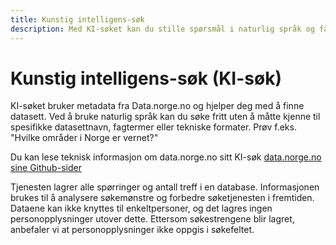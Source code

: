 ```yaml
---
title: Kunstig intelligens-søk
description: Med KI-søket kan du stille spørsmål i naturlig språk og få resultater fra data.norge.no basert på det.
---
```


# Kunstig intelligens-søk (KI-søk)

KI-søket bruker metadata fra Data.norge.no og hjelper deg med å finne datasett. Ved å bruke naturlig språk kan du søke fritt uten å måtte kjenne til spesifikke datasettnavn, fagtermer eller tekniske formater. Prøv f.eks. "Hvilke områder i Norge er vernet?"

Du kan lese teknisk informasjon om data.norge.no sitt KI-søk [data.norge.no sine Github-sider](https://github.com/Informasjonsforvaltning/fdk-llm-search-service)

<Alert>
  Tjenesten lagrer alle spørringer og antall treff i en database. Informasjonen brukes til å analysere søkemønstre og forbedre søketjenesten i fremtiden. Dataene kan ikke knyttes til enkeltpersoner, og det lagres ingen personopplysninger utover dette. Ettersom søkestrengene blir lagret, anbefaler vi at personopplysninger ikke oppgis i søkefeltet.
</Alert>

